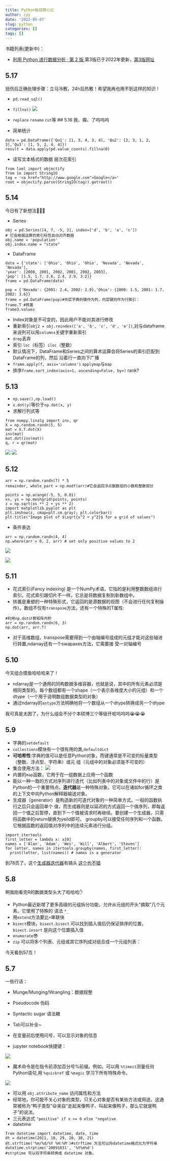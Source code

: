 ```yaml
---
title: Python每日随心记
author: zyy
date: '2022-05-07'
slug: python
categories: []
tags: []
---
```


书籍列表(更新中)：

- [利用 Python 进行数据分析 · 第 2 版](https://www.bookstack.cn/read/pyda-2e-zh/README.md),第3版已于2022年更新，[第3版网址](https://wesmckinney.com/book/)

## 5.17
扭伤后正确处理步骤：立马冷敷，24h后热敷！希望我再也用不到这样的知识！

- `pd.read_sql()`
- `fillna()`
![](8.jpg)
- `replace` `rename` `cut`等
## 5.16
我、瘸、了呜呜呜

- 简单统计
```
data = pd.DataFrame({'Qu1': [1, 3, 4, 3, 4], 'Qu2': [2, 3, 1, 2, 3],'Qu3': [1, 5, 2, 4, 4]})
result = data.apply(pd.value_counts).fillna(0)
```
- 读写文本格式的数据
层次花索引
```
from lxml import objectify
from io import StringIO
tag = '<a href="http://www.google.com">Google</a>'
root = objectify.parse(StringIO(tag)).getroot()
```

## 5.14
今日有了新想法💪💪💪

- Series
```
obj = pd.Series([4, 7, -5, 3], index=['d', 'b', 'a', 'c'])
# 它会根据运算的索引标签自动对齐数据
obj.name = 'population'
obj.index.name = "state"
```
- DataFrame
```
data = {'state': ['Ohio', 'Ohio', 'Ohio', 'Nevada', 'Nevada', 'Nevada'],
'year': [2000, 2001, 2002, 2001, 2002, 2003],
'pop': [1.5, 1.7, 3.6, 2.4, 2.9, 3.2]}
frame = pd.DataFrame(data)

pop = {'Nevada': {2001: 2.4, 2002: 2.9},'Ohio': {2000: 1.5, 2001: 1.7, 2002: 3.6}}
frame = pd.DataFrame(pop)#外层字典的键作为列，内层键则作为行索引：
frame.T #转置
frame3.values
```
  - Index对象是不可变的，因此用户不能对其进行修改
- 重新索引`obj2 = obj.reindex(['a', 'b', 'c', 'd', 'e'])`,对与dataframe来说列可以用`columns`关键字重新索引
- `drop`丢弃
- 索引 `loc`（标签）`iloc`（整数）
- 默认情况下，DataFrame和Series之间的算术运算会将Series的索引匹配到DataFrame的列，然后
沿着行一直向下广播
-  `frame.apply(f, axis='columns')` `applymap`与`map`
- 排序`frame.sort_index(axis=1, ascending=False, by=)` rank?




## 5.13
- `np.save(),np.load()`
- `x.dot(y)`等价于`np.dot(x, y)`
- 求解行列式等
```
from numpy.linalg import inv, qr
X = np.random.randn(5, 5)
mat = X.T.dot(X)
inv(mat)
mat.dot(inv(mat))
q, r = qr(mat)
```
![](6.jpg)
![](7.jpg)

## 5.12
```
arr = np.random.randn(7) * 5
remainder, whole_part = np.modf(arr)#它会返回浮点数数组的小数和整数部分
```
```
points = np.arange(-5, 5, 0.01) 
xs, ys = np.meshgrid(points, points)
z = np.sqrt(xs ** 2 + ys ** 2)
import matplotlib.pyplot as plt
plt.imshow(z, cmap=plt.cm.gray); plt.colorbar()
plt.title("Image plot of $\sqrt{x^2 + y^2}$ for a grid of values")
```
- 条件表达

```
arr = np.random.randn(4, 4)
np.where(arr > 0, 2, arr) # set only positive values to 2
```
![](4.jpg)

![](5.jpg)

## 5.11
- 花式索引(Fancy indexing) 是一个NumPy术语，它指的是利用整数数组进行索引。花式索引跟切片不一样，它总是将数据复制到新数组中。
- 转置是重塑的一种特殊形式，它返回的是源数据的视图（不会进行任何复制操作）。数组不仅有`transpose`方法，还有一个特殊的T属性:
```
#利用np.dot计算矩阵内积
arr = np.random.randn(6, 3)
np.dot(arr, arr.T)
```
- 对于高维数组，transpose需要得到一个由轴编号组成的元组才能对这些轴进行转置,ndarray还有一个swapaxes方法，它需要接
受一对轴编号


## 5.10
今天组合摸鱼哈哈哈来了！

- ndarray是一个通用的同构数据多维容器，也就是说，其中的所有元素必须是相同类型的。每个数组都有一个shape（一个表示各维度大小的元组）和一个dtype（一个用于说明数组数据类型的对象）
- 通过ndarray的`astype`方法明确地将一个数组从一个dtype转换成另一个dtype

我可真是太困了，为什么组会不分个本硕博三个等级开呢呜呜呜😭😭😭

## 5.9
- 字典的`setdefault`
- `collections`模块有一个很有用的类,`defaultdict`
- **可哈希性**:字典的值可以是任意Python对象，而键通常是不可变的标量类型（整数、浮点型、字符串）或元
组（元组中的对象必须是不可变的）
- 集合使用方法：
![](3.jpg)
- 内置的`map`函数，它用于在一组数据上应用一个函数
- 能以一种一致的方式对序列进行迭代（比如列表中的对象或文件中的行）是Python的一个重要特点。**迭代器**是一种特殊对象，它可以在诸如for循环之类的上下文中向Python解释器输送对象。
- 生成器（generator）是构造新的可迭代对象的一种简单方式。一般的函数执行之后只会返回单个
值，而生成器则是以延迟的方式返回一个值序列，即每返回一个值之后暂停，直到下一个值被请求时再继续。要创建一个生成器，只需将函数中的return替换为yeild即可。
groupby可以接受任何序列和一个函数。它根据函数的返回值对序列中的连续元素进行分组。
```
import itertools
first_letter = lambda x: x[0]
names = ['Alan', 'Adam', 'Wes', 'Will', 'Albert', 'Steven']
for letter, names in itertools.groupby(names, first_letter):
  print(letter, list(names)) # names is a generator
```
到78页了，这个[生成器迭代器](https://www.runoob.com/python3/python3-iterator-generator.html)有搞头
[这个也不错](https://zhuanlan.zhihu.com/p/341439647)

## 5.8
啊我刚看完R的数据类型头大了哈哈哈✋

- Python最近新增了更多高级的元组拆分功能，允许从元组的开头“摘取”几个元素。它使用了特殊的
语法 `*_`
- 用`extend`方法要比`+`串联快
-  `bisect`模块，`bisect.bisect` 可以找到插入值后仍保证排序的位置， `bisect.insort` 是向这个位置插入值
- `enumerate`😎
- `zip` 可以将多个列表、元组或其它序列成对组合成一个元组列表：

今天看到57页！


## 5.7
一些行话：

- Munge/Munging/Wrangling：数据规整
- Pseudocode 伪码
- Syntactic sugar 语法糖

- Tab可以补全~
- 在变量前后使用问号，可以显示对象的信息
- jupyter notebook快捷键：

![](1.jpg)

- 魔术命令是在指令前添加百分号%前缀。例如，可以用 `%timeit`测量任何Python语句,用 `%quickref` 或 `%magic` 学习下所有特殊命令。

![](2.jpg)

- 可以用 `obj.attribute_name` 访问属性和方法
- 经常地，你可能不关心对象的类型，只关心对象是否有某些方法或用途。这通常被称为“鸭子类型”😃来自“走起来像鸭子、叫起来像鸭子，那么它就是鸭子”的说法。
- 三元表达式 `"positive" if x >= 0 else "negative`
- datetime

```
from datetime import datetime, date, time
dt = datetime(2011, 10, 29, 20, 30, 21)
dt.strftime('%m/%d/%Y %H:%M')#strftime 方法可以将datetime格式化为字符串
datetime.strptime('20091031', '%Y%m%d')
#strptime 可以将字符串转换成 datetime 对象。
```

